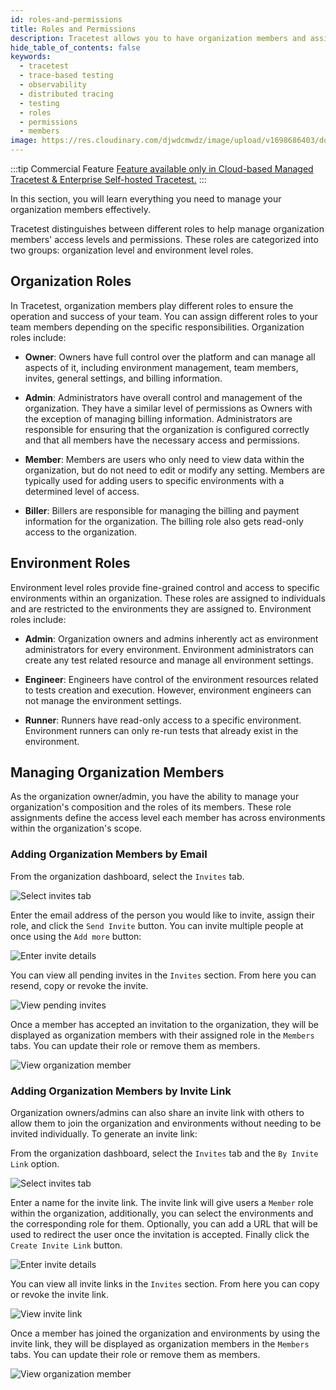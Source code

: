 ```yaml
---
id: roles-and-permissions
title: Roles and Permissions
description: Tracetest allows you to have organization members and assign them to environments
hide_table_of_contents: false
keywords:
  - tracetest
  - trace-based testing
  - observability
  - distributed tracing
  - testing
  - roles
  - permissions
  - members
image: https://res.cloudinary.com/djwdcmwdz/image/upload/v1698686403/docs/Blog_Thumbnail_14_rsvkmo.jpg
---
```


:::tip Commercial Feature
[Feature available only in Cloud-based Managed Tracetest & Enterprise Self-hosted Tracetest.](https://tracetest.io/pricing)
:::

In this section, you will learn everything you need to manage your organization members effectively.

Tracetest distinguishes between different roles to help manage organization members' access levels and permissions. These roles are categorized into two groups: organization level and environment level roles.

## Organization Roles

In Tracetest, organization members play different roles to ensure the operation and success of your team. You can assign different roles to your team members depending on the specific responsibilities. Organization roles include:

- __Owner__: Owners have full control over the platform and can manage all aspects of it, including environment management, team members, invites, general settings, and billing information.

- __Admin__: Administrators have overall control and management of the organization. They have a similar level of permissions as Owners with the exception of managing billing information. Administrators are responsible for ensuring that the organization is configured correctly and that all members have the necessary access and permissions.

- __Member__: Members are users who only need to view data within the organization, but do not need to edit or modify any setting. Members are typically used for adding users to specific environments with a determined level of access.

- __Biller__: Billers are responsible for managing the billing and payment information for the organization. The billing role also gets read-only access to the organization.

## Environment Roles

Environment level roles provide fine-grained control and access to specific environments within an organization. These roles are assigned to individuals and are restricted to the environments they are assigned to. Environment roles include:

- __Admin__: Organization owners and admins inherently act as environment administrators for every environment. Environment administrators can create any test related resource and manage all environment settings.

- __Engineer__: Engineers have control of the environment resources related to tests creation and execution. However, environment engineers can not manage the environment settings.

- __Runner__: Runners have read-only access to a specific environment. Environment runners can only re-run tests that already exist in the environment.

## Managing Organization Members

As the organization owner/admin, you have the ability to manage your organization's composition and the roles of its members. These role assignments define the access level each member has across environments within the organization's scope.

### Adding Organization Members by Email

From the organization dashboard, select the `Invites` tab.

![Select invites tab](../img/members-email-01.png)

Enter the email address of the person you would like to invite, assign their role, and click the `Send Invite` button. You can invite multiple people at once using the `Add more` button:

![Enter invite details](../img/members-email-02.png)

You can view all pending invites in the `Invites` section. From here you can resend, copy or revoke the invite.

![View pending invites](../img/members-email-03.png)

Once a member has accepted an invitation to the organization, they will be displayed as organization members with their assigned role in the `Members` tabs. You can update their role or remove them as members.

![View organization member](../img/members-email-04.png)

### Adding Organization Members by Invite Link

Organization owners/admins can also share an invite link with others to allow them to join the organization and environments without needing to be invited individually. To generate an invite link:

From the organization dashboard, select the `Invites` tab and the `By Invite Link` option.

![Select invites tab](../img/members-invite-01.png)

Enter a name for the invite link. The invite link will give users a `Member` role within the organization, additionally, you can select the environments and the corresponding role for them. Optionally, you can add a URL that will be used to redirect the user once the invitation is accepted. Finally click the `Create Invite Link` button.

![Enter invite details](../img/members-invite-02.png)

You can view all invite links in the `Invites` section. From here you can copy or revoke the invite link.

![View invite link](../img/members-invite-03.png)

Once a member has joined the organization and environments by using the invite link, they will be displayed as organization members in the `Members` tabs. You can update their role or remove them as members.

![View organization member](../img/members-invite-04.png)